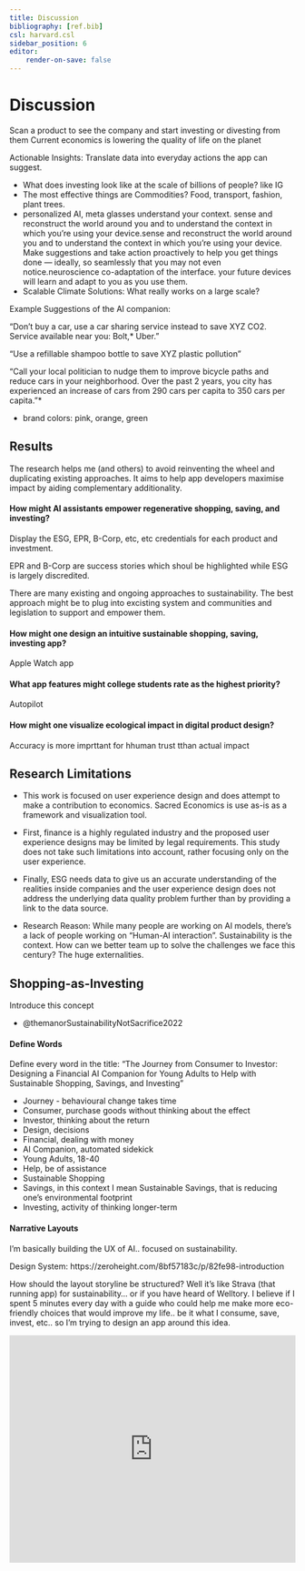 ```yaml
---
title: Discussion
bibliography: [ref.bib]
csl: harvard.csl
sidebar_position: 6
editor:
    render-on-save: false
---
```



```{=mdx}
import Embed from '/src/components/Embed'
```

# Discussion

Scan a product to see the company and start investing or divesting from them Current economics is lowering the quality of life on the planet

Actionable Insights: Translate data into everyday actions the app can suggest.

-   What does investing look like at the scale of billions of people? like IG
-   The most effective things are Commodities? Food, transport, fashion, plant trees.
-   personalized AI, meta glasses understand your context. sense and reconstruct the world around you and to understand the context in which you're using your device.sense and reconstruct the world around you and to understand the context in which you're using your device. Make suggestions and take action proactively to help you get things done --- ideally, so seamlessly that you may not even notice.neuroscience co-adaptation of the interface. your future devices will learn and adapt to you as you use them.
-   Scalable Climate Solutions: What really works on a large scale?

Example Suggestions of the AI companion:

"Don't buy a car, use a car sharing service instead to save XYZ CO2. Service available near you: Bolt,* Uber."

"Use a refillable shampoo bottle to save XYZ plastic pollution"

"Call your local politician to nudge them to improve bicycle paths and reduce cars in your neighborhood. Over the past 2 years, you city has experienced an increase of cars from 290 cars per capita to 350 cars per capita."*

- brand colors: pink, orange, green

## Results

The research helps me (and others) to avoid reinventing the wheel and duplicating existing approaches. It aims to help app developers maximise impact by aiding complementary additionality.

#### How might AI assistants empower regenerative shopping, saving, and investing?

Display the ESG, EPR, B-Corp, etc, etc credentials for each product and investment.

EPR and B-Corp are success stories which shoul be highlighted while ESG is largely discredited.

There are many existing and ongoing approaches to sustainability. The best approach might be to plug into excisting system and communities and legislation to support and empower them.

#### How might one design an intuitive sustainable shopping, saving, investing app?

Apple Watch app

#### What app features might college students rate as the highest priority?

Autopilot

#### How might one visualize ecological impact in digital product design?  

Accuracy is more imprttant for hhuman trust tthan actual impact


## Research Limitations

-   This work is focused on user experience design and does attempt to make a contribution to economics. Sacred Economics is use as-is as a framework and visualization tool.


-   First, finance is a highly regulated industry and the proposed user experience designs may be limited by legal requirements. This study does not take such limitations into account, rather focusing only on the user experience.

-   Finally, ESG needs data to give us an accurate understanding of the realities inside companies and the user experience design does not address the underlying data quality problem further than by providing a link to the data source.

-   Research Reason: While many people are working on AI models, there's a lack of people working on "Human-AI interaction". Sustainability is the context. How can we better team up to solve the challenges we face this century? The huge externalities.

## Shopping-as-Investing

Introduce this concept

-   @themanorSustainabilityNotSacrifice2022

#### Define Words
Define every word in the title: "The Journey from Consumer to Investor: Designing a Financial AI Companion for Young Adults to Help with Sustainable Shopping, Savings, and Investing"

- Journey - behavioural change takes time
- Consumer, purchase goods without thinking about the effect
- Investor, thinking about the return
- Design, decisions
- Financial, dealing with money
- AI Companion, automated sidekick
- Young Adults, 18-40
- Help, be of assistance
- Sustainable Shopping
- Savings, in this context I mean Sustainable Savings, that is reducing one's environmental footprint
- Investing, activity of thinking longer-term

#### Narrative Layouts
I'm basically building the UX of AI.. focused on sustainability.

Design System: https://zeroheight.com/8bf57183c/p/82fe98-introduction

How should the layout storyline be structured? Well it’s like Strava (that running app) for sustainability… or if you have heard of Welltory. I believe if I spent 5 minutes every day with a guide who could help me make more eco-friendly choices that would improve my life.. be it what I consume, save, invest, etc.. so I’m trying to design an app around this idea.

<iframe width="100%" height="400" src="https://www.youtube.com/embed/WHoWGNQRXb0?controls=0" title="YouTube video player" frameBorder="0" allow="accelerometer; autoplay; clipboard-write; encrypted-media; gyroscope; picture-in-picture" allowFullScreen />
